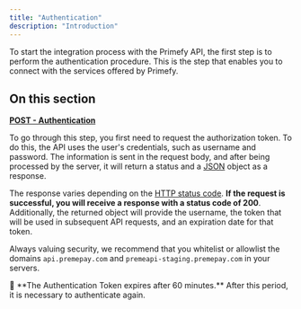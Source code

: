 ```yaml
---
title: "Authentication"
description: "Introduction"
---
```


To start the integration process with the Primefy API, the first step is to perform the authentication procedure. This is the step that enables you to connect with the services offered by Primefy.

## On this section

[**POST - Authentication**](https://www.notion.so/POST-Authentication-0e00c292d14f4e2dbacacb11238fd4e6?pvs=21)

To go through this step, you first need to request the authorization token. To do this, the API uses the user's credentials, such as username and password. The information is sent in the request body, and after being processed by the server, it will return a status and a [JSON](https://www.json.org/json-en.html) object as a response.

The response varies depending on the [HTTP status code](https://developer.mozilla.org/en-US/docs/Web/HTTP/Status). **If the request is successful, you will receive a response with a status code of 200**. Additionally, the returned object will provide the username, the token that will be used in subsequent API requests, and an expiration date for that token.

Always valuing security, we recommend that you whitelist or allowlist the domains `api.premepay.com` and `premeapi-staging.premepay.com` in your servers.

<aside>
🚧 **The Authentication Token expires after 60 minutes.** After this period, it is necessary to authenticate again.
</aside>
